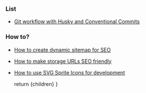 
### List

- [Git workflow with Husky and Conventional Commits](/blog/git-workflow-with-husky-and-conventional-commits)

### How to?

- [How to create dynamic sitemap for SEO](/blog/how-to-create-dynamic-sitemap-for-seo)
- [How to make storage URLs SEO friendly](/blog/how-to-make-storage-urls-seo-friendly)
- [How to use SVG Sprite Icons for development](/blog/how-to-use-svg-sprite-icons-for-development)

	return <MdxBlogLayout>{children}</MdxBlogLayout>
}
